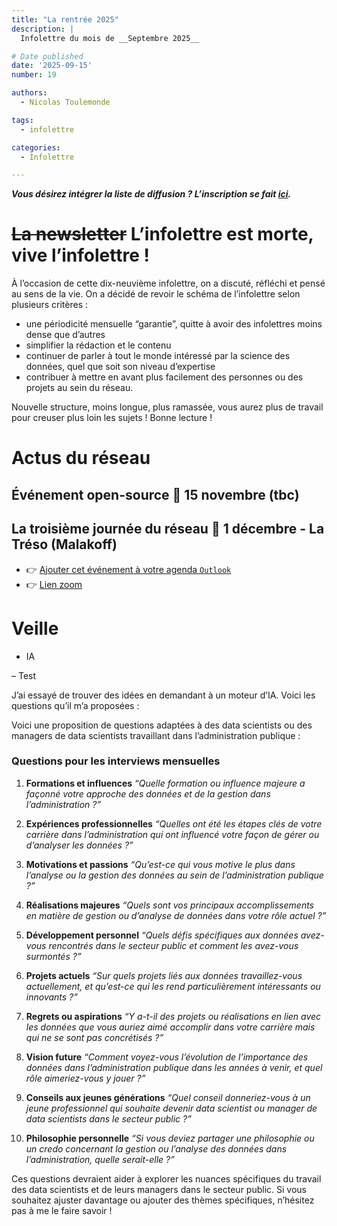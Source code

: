 ```yaml
---
title: "La rentrée 2025"
description: |
  Infolettre du mois de __Septembre 2025__

# Date published
date: '2025-09-15'
number: 19

authors:
  - Nicolas Toulemonde

tags:
  - infolettre

categories:
  - Infolettre

---
```



:::{.callout-tip}

__*Vous désirez intégrer la liste de diffusion ? L'inscription se fait [ici](XXXXXX).*__

::: 


# ~~La newsletter~~ L'infolettre est morte, vive l'infolettre ! 
À l'occasion de cette dix-neuvième infolettre, on a discuté, réfléchi et pensé au sens de la vie. On a décidé de revoir le schéma de l'infolettre selon plusieurs critères : 

- une périodicité mensuelle "garantie", quitte à avoir des infolettres moins dense que d'autres
- simplifier la rédaction et le contenu
- continuer de parler à tout le monde intéressé par la science des données, quel que soit son niveau d'expertise
- contribuer à mettre en avant plus facilement des personnes ou des projets au sein du réseau.  

Nouvelle structure, moins longue, plus ramassée, vous aurez plus de travail pour creuser plus loin les sujets !
Bonne lecture !

# Actus du réseau

## Événement open-source 📅 15 novembre (tbc)

##  La troisième journée du réseau 📅 1 décembre - La Tréso (Malakoff)


- 👉️ [Ajouter cet événement à votre agenda `Outlook`](https://minio.lab.sspcloud.fr/lgaliana/ssphub/files/event_quarto_2024/quarto.ics)
- 👉️ [Lien zoom](https://insee-fr.zoom.us/j/94214258071?pwd=WlBSRVgvVHZ2TXJ1Ull0cWUzN0Npdz09)


# Veille

- IA 

-- Test


J'ai essayé de trouver des idées en demandant à un moteur d'IA. Voici les questions qu'il m'a proposées : 


Voici une proposition de questions adaptées à des data scientists ou des managers de data scientists travaillant dans l'administration publique :

### Questions pour les interviews mensuelles

1. **Formations et influences**
   *"Quelle formation ou influence majeure a façonné votre approche des données et de la gestion dans l'administration ?"*

2. **Expériences professionnelles**
   *"Quelles ont été les étapes clés de votre carrière dans l'administration qui ont influencé votre façon de gérer ou d'analyser les données ?"*

3. **Motivations et passions**
   *"Qu'est-ce qui vous motive le plus dans l'analyse ou la gestion des données au sein de l'administration publique ?"*

4. **Réalisations majeures**
   *"Quels sont vos principaux accomplissements en matière de gestion ou d'analyse de données dans votre rôle actuel ?"*

5. **Développement personnel**
   *"Quels défis spécifiques aux données avez-vous rencontrés dans le secteur public et comment les avez-vous surmontés ?"*

6. **Projets actuels**
   *"Sur quels projets liés aux données travaillez-vous actuellement, et qu'est-ce qui les rend particulièrement intéressants ou innovants ?"*

7. **Regrets ou aspirations**
   *"Y a-t-il des projets ou réalisations en lien avec les données que vous auriez aimé accomplir dans votre carrière mais qui ne se sont pas concrétisés ?"*

8. **Vision future**
   *"Comment voyez-vous l'évolution de l'importance des données dans l'administration publique dans les années à venir, et quel rôle aimeriez-vous y jouer ?"*

9. **Conseils aux jeunes générations**
   *"Quel conseil donneriez-vous à un jeune professionnel qui souhaite devenir data scientist ou manager de data scientists dans le secteur public ?"*

10. **Philosophie personnelle**
    *"Si vous deviez partager une philosophie ou un credo concernant la gestion ou l'analyse des données dans l'administration, quelle serait-elle ?"*

Ces questions devraient aider à explorer les nuances spécifiques du travail des data scientists et de leurs managers dans le secteur public. Si vous souhaitez ajuster davantage ou ajouter des thèmes spécifiques, n'hésitez pas à me le faire savoir !

